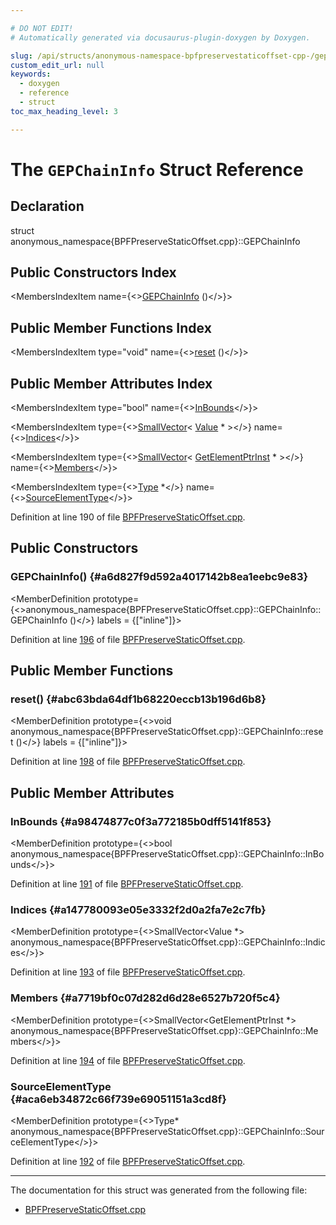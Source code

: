 ```yaml
---

# DO NOT EDIT!
# Automatically generated via docusaurus-plugin-doxygen by Doxygen.

slug: /api/structs/anonymous-namespace-bpfpreservestaticoffset-cpp-/gepchaininfo
custom_edit_url: null
keywords:
  - doxygen
  - reference
  - struct
toc_max_heading_level: 3

---
```





# The `GEPChainInfo` Struct Reference

<DoxygenPage pluginConfig={pluginConfig}>



## Declaration

<CodeBlock>struct anonymous_namespace{BPFPreserveStaticOffset.cpp}::GEPChainInfo</CodeBlock>

## Public Constructors Index

<MembersIndex>

<MembersIndexItem
  name={<><a href="#a6d827f9d592a4017142b8ea1eebc9e83">GEPChainInfo</a> ()</>}>
</MembersIndexItem>

</MembersIndex>

## Public Member Functions Index

<MembersIndex>

<MembersIndexItem
  type="void"
  name={<><a href="#abc63bda64df1b68220eccb13b196d6b8">reset</a> ()</>}>
</MembersIndexItem>

</MembersIndex>

## Public Member Attributes Index

<MembersIndex>

<MembersIndexItem
  type="bool"
  name={<><a href="#a98474877c0f3a772185b0dff5141f853">InBounds</a></>}>
</MembersIndexItem>

<MembersIndexItem
  type={<><a href="/docs/api/classes/llvm/smallvector">SmallVector</a>&lt; <a href="/docs/api/classes/llvm/value">Value</a> &#42; &gt;</>}
  name={<><a href="#a147780093e05e3332f2d0a2fa7e2c7fb">Indices</a></>}>
</MembersIndexItem>

<MembersIndexItem
  type={<><a href="/docs/api/classes/llvm/smallvector">SmallVector</a>&lt; <a href="/docs/api/classes/llvm/getelementptrinst">GetElementPtrInst</a> &#42; &gt;</>}
  name={<><a href="#a7719bf0c07d282d6d28e6527b720f5c4">Members</a></>}>
</MembersIndexItem>

<MembersIndexItem
  type={<><a href="/docs/api/classes/llvm/type">Type</a> &#42;</>}
  name={<><a href="#aca6eb34872c66f739e69051151a3cd8f">SourceElementType</a></>}>
</MembersIndexItem>

</MembersIndex>


Definition at line 190 of file <a href="/docs/api/files/lib/lib/target/lib/target/bpf/bpfpreservestaticoffset-cpp">BPFPreserveStaticOffset.cpp</a>.

<SectionDefinition>

## Public Constructors

### GEPChainInfo() {#a6d827f9d592a4017142b8ea1eebc9e83}

<MemberDefinition
  prototype={<>anonymous&#95;namespace&#123;BPFPreserveStaticOffset.cpp&#125;::GEPChainInfo::GEPChainInfo ()</>}
  labels = {["inline"]}>

Definition at line <a href="/docs/api/files/lib/lib/target/lib/target/bpf/bpfpreservestaticoffset-cpp/#l00196">196</a> of file <a href="/docs/api/files/lib/lib/target/lib/target/bpf/bpfpreservestaticoffset-cpp">BPFPreserveStaticOffset.cpp</a>.
</MemberDefinition>

</SectionDefinition>

<SectionDefinition>

## Public Member Functions

### reset() {#abc63bda64df1b68220eccb13b196d6b8}

<MemberDefinition
  prototype={<>void anonymous&#95;namespace&#123;BPFPreserveStaticOffset.cpp&#125;::GEPChainInfo::reset ()</>}
  labels = {["inline"]}>

Definition at line <a href="/docs/api/files/lib/lib/target/lib/target/bpf/bpfpreservestaticoffset-cpp/#l00198">198</a> of file <a href="/docs/api/files/lib/lib/target/lib/target/bpf/bpfpreservestaticoffset-cpp">BPFPreserveStaticOffset.cpp</a>.
</MemberDefinition>

</SectionDefinition>

<SectionDefinition>

## Public Member Attributes

### InBounds {#a98474877c0f3a772185b0dff5141f853}

<MemberDefinition
  prototype={<>bool anonymous&#95;namespace&#123;BPFPreserveStaticOffset.cpp&#125;::GEPChainInfo::InBounds</>}>

Definition at line <a href="/docs/api/files/lib/lib/target/lib/target/bpf/bpfpreservestaticoffset-cpp/#l00191">191</a> of file <a href="/docs/api/files/lib/lib/target/lib/target/bpf/bpfpreservestaticoffset-cpp">BPFPreserveStaticOffset.cpp</a>.
</MemberDefinition>

### Indices {#a147780093e05e3332f2d0a2fa7e2c7fb}

<MemberDefinition
  prototype={<>SmallVector&lt;Value &#42;&gt; anonymous&#95;namespace&#123;BPFPreserveStaticOffset.cpp&#125;::GEPChainInfo::Indices</>}>

Definition at line <a href="/docs/api/files/lib/lib/target/lib/target/bpf/bpfpreservestaticoffset-cpp/#l00193">193</a> of file <a href="/docs/api/files/lib/lib/target/lib/target/bpf/bpfpreservestaticoffset-cpp">BPFPreserveStaticOffset.cpp</a>.
</MemberDefinition>

### Members {#a7719bf0c07d282d6d28e6527b720f5c4}

<MemberDefinition
  prototype={<>SmallVector&lt;GetElementPtrInst &#42;&gt; anonymous&#95;namespace&#123;BPFPreserveStaticOffset.cpp&#125;::GEPChainInfo::Members</>}>

Definition at line <a href="/docs/api/files/lib/lib/target/lib/target/bpf/bpfpreservestaticoffset-cpp/#l00194">194</a> of file <a href="/docs/api/files/lib/lib/target/lib/target/bpf/bpfpreservestaticoffset-cpp">BPFPreserveStaticOffset.cpp</a>.
</MemberDefinition>

### SourceElementType {#aca6eb34872c66f739e69051151a3cd8f}

<MemberDefinition
  prototype={<>Type&#42; anonymous&#95;namespace&#123;BPFPreserveStaticOffset.cpp&#125;::GEPChainInfo::SourceElementType</>}>

Definition at line <a href="/docs/api/files/lib/lib/target/lib/target/bpf/bpfpreservestaticoffset-cpp/#l00192">192</a> of file <a href="/docs/api/files/lib/lib/target/lib/target/bpf/bpfpreservestaticoffset-cpp">BPFPreserveStaticOffset.cpp</a>.
</MemberDefinition>

</SectionDefinition>

<hr/>

The documentation for this struct was generated from the following file:

<ul>
<li><a href="/docs/api/files/lib/lib/target/lib/target/bpf/bpfpreservestaticoffset-cpp">BPFPreserveStaticOffset.cpp</a></li>
</ul>

</DoxygenPage>

